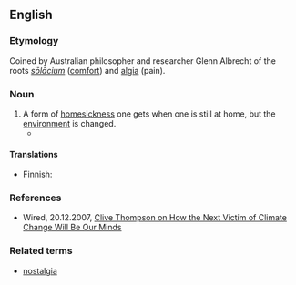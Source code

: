 ==English==

===Etymology===
Coined by Australian philosopher and researcher Glenn Albrecht of the roots {{etyl|la|en}} ''[[solacium|sōlācium]]'' ([[solace|comfort]]) and {{etyl|grc|en}} [[-algia|algia]] (pain).

===Noun===
{{en-noun|-}}

# A form of [[homesick]]ness one gets when one is still at home, but the [[environment]] is changed.
#* {{quote-book|title=The Villa at the Edge of the Empire |author=Fiona Farrell |year=2015 |page=342 |ISBN=9781775537519 |passage=Part of what I feel in this city is '''solastalgia''', not so much for buildings as for the routines I established around those buildings: the walk to visit friends in the CBD, the stroll to the cinema. }}

====Translations====
{{trans-top|form of homesickness}}
* Finnish: {{t+|fi|solastalgia}}
{{trans-mid}}
{{trans-bottom}}

===References===
* Wired, 20.12.2007, [https://archive.is/20130630162026/www.wired.com/techbiz/people/magazine/16-01/st_thompson/ Clive Thompson on How the Next Victim of Climate Change Will Be Our Minds]

===Related terms===
* [[nostalgia]]